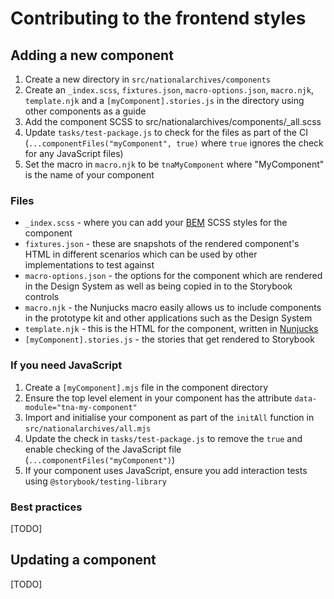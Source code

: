 
<Meta title="Development/Contributing" />

# Contributing to the frontend styles

## Adding a new component

1. Create a new directory in `src/nationalarchives/components`
1. Create an `_index.scss`, `fixtures.json`, `macro-options.json`, `macro.njk`, `template.njk` and a `[myComponent].stories.js` in the directory using other components as a guide
1. Add the component SCSS to src/nationalarchives/components/_all.scss
1. Update `tasks/test-package.js` to check for the files as part of the CI (`...componentFiles("myComponent", true)` where `true` ignores the check for any JavaScript files)
1. Set the macro in `macro.njk` to be `tnaMyComponent` where "MyComponent" is the name of your component

### Files

- `_index.scss` - where you can add your [BEM](https://getbem.com/) SCSS styles for the component
- `fixtures.json` - these are snapshots of the rendered component's HTML in different scenarios which can be used by other implementations to test against
- `macro-options.json` - the options for the component which are rendered in the Design System as well as being copied in to the Storybook controls
- `macro.njk` - the Nunjucks macro easily allows us to include components in the prototype kit and other applications such as the Design System
- `template.njk` - this is the HTML for the component, written in [Nunjucks](https://mozilla.github.io/nunjucks/)
- `[myComponent].stories.js` - the stories that get rendered to Storybook

### If you need JavaScript

1. Create a `[myComponent].mjs` file in the component directory
1. Ensure the top level element in your component has the attribute `data-module="tna-my-component"`
1. Import and initialise your component as part of the `initAll` function in `src/nationalarchives/all.mjs`
1. Update the check in `tasks/test-package.js` to remove the `true` and enable checking of the JavaScript file (`...componentFiles("myComponent")`)
1. If your component uses JavaScript, ensure you add interaction tests using `@storybook/testing-library`

### Best practices

[TODO]

## Updating a component

[TODO]
